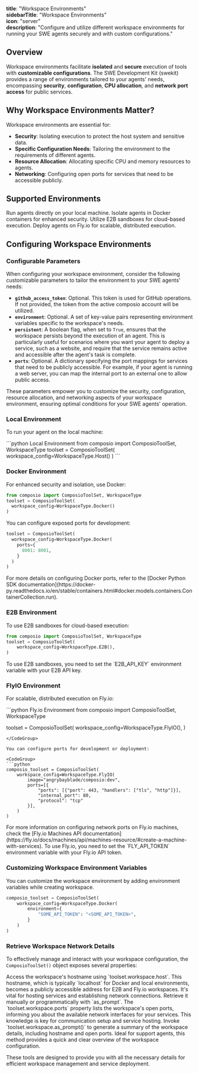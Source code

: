 **title**: "Workspace Environments"  
**sidebarTitle**: "Workspace Environments"  
**icon**: "server"  
**description**: "Configure and utilize different workspace environments for running your SWE agents securely and with custom configurations."

## Overview

Workspace environments facilitate **isolated** and **secure** execution of tools with **customizable configurations**. The SWE Development Kit (swekit) provides a range of environments tailored to your agents' needs, encompassing **security**, **configuration**, **CPU allocation**, and **network port access** for public services.

## Why Workspace Environments Matter?

Workspace environments are essential for: 
- **Security**: Isolating execution to protect the host system and sensitive data.
- **Specific Configuration Needs**: Tailoring the environment to the requirements of different agents.
- **Resource Allocation**: Allocating specific CPU and memory resources to agents.
- **Networking**: Configuring open ports for services that need to be accessible publicly.

## Supported Environments

<CardGroup cols={2}>
  <Card
    title="Local"
    icon="laptop"
    href="#local-environment"
  >
    Run agents directly on your local machine.
  </Card>
  <Card
    title="Docker"
    icon="docker"
    href="#docker-environment"
  >
    Isolate agents in Docker containers for enhanced security.
  </Card>
  <Card
    title="E2B"
    icon="cloud"
    href="#e2b-environment"
  >
    Utilize E2B sandboxes for cloud-based execution.
  </Card>
  <Card
    title="Fly.io"
    icon="plane"
    href="#flyio-environment"
  >
    Deploy agents on Fly.io for scalable, distributed execution.
  </Card>
</CardGroup>

## Configuring Workspace Environments

### Configurable Parameters

When configuring your workspace environment, consider the following customizable parameters to tailor the environment to your SWE agents' needs:

- **`github_access_token`**: Optional. This token is used for GitHub operations. If not provided, the token from the active composio account will be utilized.
- **`environment`**: Optional. A set of key-value pairs representing environment variables specific to the workspace's needs.
- **`persistent`**: A boolean flag, when set to `True`, ensures that the workspace persists beyond the execution of an agent. This is particularly useful for scenarios where you want your agent to deploy a service, such as a website, and require that the service remains active and accessible after the agent's task is complete.
- **`ports`**: Optional. A dictionary specifying the port mappings for services that need to be publicly accessible. For example, if your agent is running a web server, you can map the internal port to an external one to allow public access.

These parameters empower you to customize the security, configuration, resource allocation, and networking aspects of your workspace environment, ensuring optimal conditions for your SWE agents' operation.

### Local Environment

To run your agent on the local machine:

<CodeGroup>
  ```python Local Environment
from composio import ComposioToolSet, WorkspaceType
toolset = ComposioToolSet(
    workspace_config=WorkspaceType.Host()
)
```
</CodeGroup>

### Docker Environment

For enhanced security and isolation, use Docker:
<CodeGroup>
  ```python Docker Environment
from composio import ComposioToolSet, WorkspaceType
toolset = ComposioToolSet(
    workspace_config=WorkspaceType.Docker()
)
```
</CodeGroup>

You can configure exposed ports for development:
<CodeGroup>
```python Opening ports on Docker for web apps
toolset = ComposioToolSet(
  workspace_config=WorkspaceType.Docker(
    ports={
      8001: 8001,
    }
  )
)
```
</CodeGroup>

<Info>
  For more details on configuring Docker ports, refer to the [Docker Python SDK documentation](https://docker-py.readthedocs.io/en/stable/containers.html#docker.models.containers.ContainerCollection.run).
</Info>

### E2B Environment

To use E2B sandboxes for cloud-based execution:
<CodeGroup>
```python E2B Environment
from composio import ComposioToolSet, WorkspaceType
toolset = ComposioToolSet(
    workspace_config=WorkspaceType.E2B(),
)

```
</CodeGroup>

<Warning>
  To use E2B sandboxes, you need to set the `E2B_API_KEY` environment variable with your E2B API key.
</Warning>

### FlyIO Environment

For scalable, distributed execution on Fly.io:

<CodeGroup>
```python Fly.io Environment
from composio import ComposioToolSet, WorkspaceType

toolset = ComposioToolSet(
    workspace_config=WorkspaceType.FlyIO(),
)
```
</CodeGroup>

You can configure ports for development or deployment:

<CodeGroup>
```python
composio_toolset = ComposioToolSet(
    workspace_config=WorkspaceType.FlyIO(
        image="angrybayblade/composio:dev",
        ports=[{
            "ports": [{"port": 443, "handlers": ["tls", "http"]}],
            "internal_port": 80,
            "protocol": "tcp"
        }],
    )
)
```
</CodeGroup>

<Info>
  For more information on configuring network ports on Fly.io machines, check the [Fly.io Machines API documentation](https://fly.io/docs/machines/api/machines-resource/#create-a-machine-with-services).
</Info>

<Warning>
  To use Fly.io, you need to set the `FLY_API_TOKEN` environment variable with your Fly.io API token.
</Warning>

### Customizing Workspace Environment Variables

You can customize the workspace environment by adding environment variables while creating workspace.
<CodeGroup>
``` python Add environment variables to workspace
composio_toolset = ComposioToolSet(
    workspace_config=WorkspaceType.Docker(
        environment={
            "SOME_API_TOKEN": "<SOME_API_TOKEN>",
        }
    )
)
```
</CodeGroup>

### Retrieve Workspace Network Details

To effectively manage and interact with your workspace configuration, the `ComposioToolSet()` object exposes several properties:

<AccordionGroup>
  <Accordion title="Workspace Host" defaultOpen>
    Access the workspace's hostname using `toolset.workspace.host`. This hostname, which is typically `localhost` for Docker and local environments, becomes a publicly accessible address for E2B and Fly.io workspaces. It's vital for hosting services and establishing network connections. Retrieve it manually or programmatically with `as_prompt`.
  </Accordion>

  <Accordion title="Workspace Ports">
    The `toolset.workspace.ports` property lists the workspace's open ports, informing you about the available network interfaces for your services. This knowledge is key for communication setup and service hosting.
  </Accordion>

  <Accordion title="Workspace Summary">
    Invoke `toolset.workspace.as_prompt()` to generate a summary of the workspace details, including hostname and open ports. Ideal for support agents, this method provides a quick and clear overview of the workspace configuration.
  </Accordion>
</AccordionGroup>

These tools are designed to provide you with all the necessary details for efficient workspace management and service deployment.